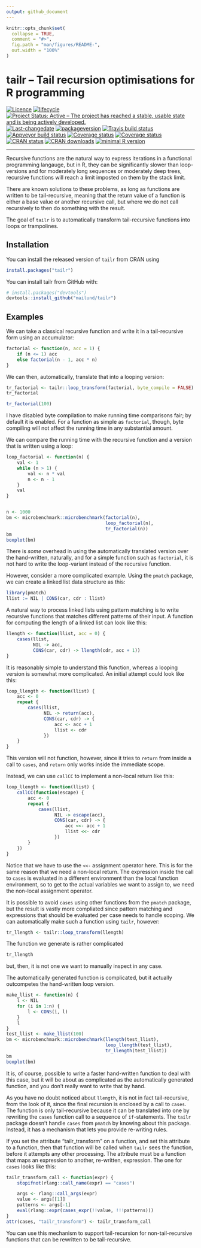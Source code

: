 ```yaml
---
output: github_document
---
```

<!-- README.md is generated from README.Rmd. Please edit that file -->

```r
knitr::opts_chunk$set(
  collapse = TRUE,
  comment = "#>",
  fig.path = "man/figures/README-",
  out.width = "100%"
)
```

# tailr -- Tail recursion optimisations for R programming

[![Licence](https://img.shields.io/badge/licence-GPL--3-blue.svg)](https://www.gnu.org/licenses/gpl-3.0.en.html)
[![lifecycle](https://img.shields.io/badge/lifecycle-maturing-blue.svg)](https://www.tidyverse.org/lifecycle/#maturing)
[![Project Status: Active – The project has reached a stable, usable state and is being actively developed.](http://www.repostatus.org/badges/latest/active.svg)](http://www.repostatus.org/#active)
[![Last-changedate](https://img.shields.io/badge/last%20change-`r gsub('-', '--', Sys.Date())`-green.svg)](/commits/master)
[![packageversion](https://img.shields.io/badge/Package%20version-0.1.2-green.svg?style=flat-square)](commits/master)
[![Travis build status](https://travis-ci.org/mailund/tailr.svg?branch=master)](https://travis-ci.org/mailund/tailr)
[![Appveyor build status](https://ci.appveyor.com/api/projects/status/1d36yh8klursko82/branch/master?svg=true)](https://ci.appveyor.com/project/mailund/tailr/branch/master)
[![Coverage status](https://codecov.io/gh/mailund/tailr/branch/master/graph/badge.svg)](https://codecov.io/github/mailund/tailr?branch=master)
[![Coverage status](http://coveralls.io/repos/github/mailund/tailr/badge.svg?branch=master)](https://coveralls.io/github/mailund/tailr?branch=master)
[![CRAN status](http://www.r-pkg.org/badges/version/tailr)](https://cran.r-project.org/package=tailr)
[![CRAN downloads](http://cranlogs.r-pkg.org/badges/grand-total/tailr)](https://cran.r-project.org/package=tailr)
[![minimal R version](https://img.shields.io/badge/R-%E2%89%A53.2-blue.svg)](https://cran.r-project.org/)


---
 
Recursive functions are the natural way to express iterations in a functional programming langauge, but in R, they can be significantly slower than loop-versions and for moderately long sequences or moderately deep trees, recursive functions will reach a limit imposted on them by the stack limit.

There are known solutions to these problems, as long as functions are written to be tail-recursive, meaning that the return value of a function is either a base value or another recursive call, but where we do not call recursively to then do something with the result.

The goal of `tailr` is to automatically transform tail-recursive functions into loops or trampolines.

## Installation

You can install the released version of `tailr` from CRAN using

``` r
install.packages("tailr")
```

You can install tailr from GitHub with:

```r
# install.packages("devtools")
devtools::install_github("mailund/tailr")
```


## Examples

We can take a classical recursive function and write it in a tail-recursive form using an accumulator:

```r
factorial <- function(n, acc = 1) {
    if (n <= 1) acc
    else factorial(n - 1, acc * n)
}
```

We can then, automatically, translate that into a looping version:

```r
tr_factorial <- tailr::loop_transform(factorial, byte_compile = FALSE)
tr_factorial

tr_factorial(100)
```

I have disabled byte compilation to make running time comparisons fair; by default it is enabled. For a function as simple as `factorial`, though, byte compiling will not affect the running time in any substantial amount. 

We can compare the running time with the recursive function and a version that is written using a loop:

```r
loop_factorial <- function(n) {
    val <- 1
    while (n > 1) {
        val <- n * val
        n <- n - 1
    }
    val
}


n <- 1000
bm <- microbenchmark::microbenchmark(factorial(n), 
                                     loop_factorial(n), 
                                     tr_factorial(n))
bm
boxplot(bm)
```

There is *some* overhead in using the automatically translated version over the hand-written, naturally, and for a simple function such as `factorial`, it is not hard to write the loop-variant instead of the recursive function.

However, consider a more complicated example. Using the `pmatch` package, we can create a linked list data structure as this:

```r
library(pmatch)
llist := NIL | CONS(car, cdr : llist)
```

A natural way to process linked lists using pattern matching is to write recursive functions that matches different patterns of their input. A function for computing the length of a linked list can look like this:

```r
llength <- function(llist, acc = 0) {
    cases(llist,
          NIL -> acc,
          CONS(car, cdr) -> llength(cdr, acc + 1))
}
```

It is reasonably simple to understand this function, whereas a looping version is somewhat more complicated. An initial attempt could look like this:

```r
loop_llength <- function(llist) {
    acc <- 0
    repeat {
        cases(llist,
              NIL -> return(acc),
              CONS(car, cdr) -> {
                  acc <- acc + 1
                  llist <- cdr
              })
    }
}
```

This version will not function, however, since it tries to `return` from inside a call to `cases`, and `return` only works inside the immediate scope.

Instead, we can use `callCC` to implement a non-local return like this:

```r
loop_llength <- function(llist) {
    callCC(function(escape) {
        acc <- 0
        repeat {
            cases(llist,
                  NIL -> escape(acc),
                  CONS(car, cdr) -> {
                      acc <<- acc + 1
                      llist <<- cdr
                  })
        }    
    })
}
```

Notice that we have to use the `<<-` assignment operator here. This is for the same reason that we need a non-local return. The expression inside the call to `cases` is evaluated in a different environment than the local function environment, so to get to the actual variables we want to assign to, we need the non-local assignment operator.

It is possible to avoid `cases` using other functions from the `pmatch` package, but the result is vastly more compliated since pattern matching and expressions that should be evaluated per case needs to handle scoping. We can automatically make such a function using `tailr`, however:

```r
tr_llength <- tailr::loop_transform(llength)
```

The function we generate is rather complicated

```r
tr_llength
```

but, then, it is not one we want to manually inspect in any case.

The automatically generated function is complicated, but it actually outcompetes the hand-written loop version.

```r
make_llist <- function(n) {
    l <- NIL
    for (i in 1:n) {
        l <- CONS(i, l)
    }
    l
}
test_llist <- make_llist(100)
bm <- microbenchmark::microbenchmark(llength(test_llist),
                                     loop_llength(test_llist),
                                     tr_llength(test_llist))
bm
boxplot(bm)
```

It is, of course, possible to write a faster hand-written function to deal with this case, but it will be about as complicated as the automatically generated function, and you don't really want to write that by hand.

As you have no doubt noticed about `llength`, it is not in fact tail-recursive, from the look of it, since the final recursion is enclosed by a call to `cases`. The function is only tail-recursive because it can be translated into one by rewriting the `cases` function call to a sequence of `if`-statements. The `tailr` package doesn't handle `cases` from `pmatch` by knowing about this package. Instead, it has a mechanism that lets you provide re-writing rules.

If you set the attribute "tailr_transform" on a function, and set this attribute to a function, then that function will be called when `tailr` sees the function, before it attempts any other processing. The attribute must be a function that maps an expression to another, re-written, expression. The one for `cases` looks like this:

```r
tailr_transform_call <- function(expr) {
    stopifnot(rlang::call_name(expr) == "cases")

    args <- rlang::call_args(expr)
    value <- args[[1]]
    patterns <- args[-1]
    eval(rlang::expr(cases_expr(!!value, !!!patterns)))
}
attr(cases, "tailr_transform") <- tailr_transform_call
```

You can use this mechanism to support tail-recursion for non-tail-recursive functions that can be rewritten to be tail-recursive.
